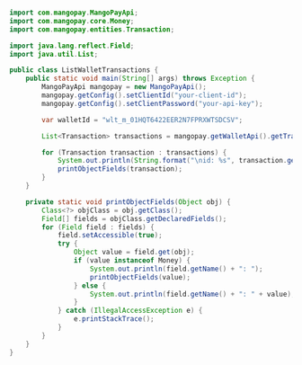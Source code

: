   
```java Java  

import com.mangopay.MangoPayApi;
import com.mangopay.core.Money;
import com.mangopay.entities.Transaction;

import java.lang.reflect.Field;
import java.util.List;

public class ListWalletTransactions {
    public static void main(String[] args) throws Exception {
        MangoPayApi mangopay = new MangoPayApi();
        mangopay.getConfig().setClientId("your-client-id");
        mangopay.getConfig().setClientPassword("your-api-key");

        var walletId = "wlt_m_01HQT6422EER2N7FPRXWTSDCSV";

        List<Transaction> transactions = mangopay.getWalletApi().getTransactions(walletId);

        for (Transaction transaction : transactions) {
            System.out.println(String.format("\nid: %s", transaction.getId()));
            printObjectFields(transaction);
        }
    }

    private static void printObjectFields(Object obj) {
        Class<?> objClass = obj.getClass();
        Field[] fields = objClass.getDeclaredFields();
        for (Field field : fields) {
            field.setAccessible(true);
            try {
                Object value = field.get(obj);
                if (value instanceof Money) {
                    System.out.println(field.getName() + ": ");
                    printObjectFields(value);
                } else {
                    System.out.println(field.getName() + ": " + value);
                }
            } catch (IllegalAccessException e) {
                e.printStackTrace();
            }
        }
    }
}  
```